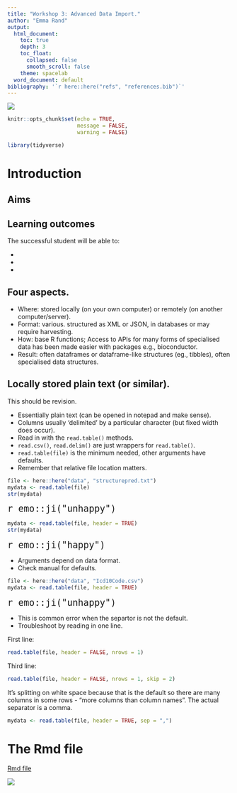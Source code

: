 ```yaml
---
title: "Workshop 3: Advanced Data Import."
author: "Emma Rand"
output:
  html_document:
    toc: true
    depth: 3
    toc_float:
      collapsed: false
      smooth_scroll: false
    theme: spacelab
  word_document: default
bibliography: '`r here::here("refs", "references.bib")`'
---
```



![](`r here::here("pics", "58M.png")`)

```r
knitr::opts_chunk$set(echo = TRUE,
                      message = FALSE,
                      warning = FALSE)
```

```r
library(tidyverse)

```


# Introduction

## Aims



## Learning outcomes 

The successful student will be able to:

*   
*   
*   
 
## Four aspects.
* Where: stored locally (on your own computer) or remotely (on another computer/server).  
* Format: various. structured as XML or JSON, in databases or may require harvesting.  
* How: base R functions; Access to APIs for many forms of specialised data has been made easier with packages e.g., bioconductor.  
* Result: often dataframes or dataframe-like structures (eg., tibbles), often specialised data structures.  


## Locally stored plain text (or similar).

This should be revision.

* Essentially plain text (can be opened in notepad and make sense).  
* Columns usually ‘delimited’ by a particular character (but fixed width does occur).  
* Read in with the `read.table()` methods.  
* `read.csv()`, `read.delim()` are just wrappers for `read.table()`.
* `read.table(file)` is the minimum needed, other arguments have defaults.  
* Remember that relative file location matters.  

```r
file <- here::here("data", "structurepred.txt")
mydata <- read.table(file)
str(mydata)
```

<font size="5"> `r emo::ji("unhappy")`</font>


```r
mydata <- read.table(file, header = TRUE)
str(mydata)
```

<font size="5"> `r emo::ji("happy")`</font>

* Arguments depend on data format.
* Check manual for defaults.

```r
file <- here::here("data", "Icd10Code.csv")
mydata <- read.table(file, header = TRUE)
```

<font size="5"> `r emo::ji("unhappy")`</font>

* This is common error when the separtor is not the default.
* Troubleshoot by reading in one line.

First line:
```r
read.table(file, header = FALSE, nrows = 1)
```


Third line: 
```r
read.table(file, header = FALSE, nrows = 1, skip = 2)
```

It's splitting on white space because that is the default so there are many columns in some rows - "more columns than column names". The actual separator is a comma.

```r
mydata <- read.table(file, header = TRUE, sep = ",")
```



# The Rmd file

[Rmd file](03_advanced_data_import.Rmd)


![](`r here::here("pics", "58Mend.png")`)


